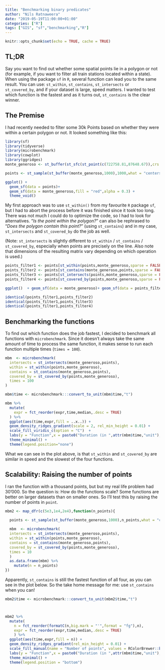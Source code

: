 ```yaml
---
title: "Benchmarking binary predicates"
author: "Nils Ratnaweera"
date: "2019-05-19T11:00:00+01:00"
categories: ["R"]
tags: ["GIS", "sf","benchmarking","R"]
---
```


```r
knitr::opts_chunk$set(echo = TRUE, cache = TRUE)

```


## TL;DR

Say you want to find out whether some spatial points lie in a polygon or not (for example, if you want to filter all train stations located within a state). When using the package `sf` in `R`, several function can lead you to the same result. You can use: `st_within`, `st_contains`, `st_intersects` or `st_covered_by`, and if your dataset is large, speed matters. I wanted to test which function is the fastest and as it turns out, `st_contains` is the clear winner.


## The Premise

I had recently needed to filter some 30k Points based on whether they were within a certain polygon or not. It looked something like this:
```r

library(sf)
library(tidyverse)
library(microbenchmark)
library(cowplot)
library(ggridges)
monte_generoso <- st_buffer(st_sfc(st_point(c(722758.81,87648.67)),crs = 21781),1000)

points <- st_sample(st_buffer(monte_generoso,1000),1000,what = "centers")

ggplot() + 
  geom_sf(data = points)+
  geom_sf(data = monte_generoso,fill = "red",alpha = 0.3) + 
  theme_void()


```

My first approach was to use `st_within()` from my favourite `R` package `sf`, but I had to abort the process before it was finished since it took too long. There was not much I could do to optimize the code, so I had to look for alternatives. "_Is the point *within* the polygon?_" can also be rephrased to "_Does the polygon *contain* this point?_" (using `st_contains`) and in my case, `st_intersects` and `st_covered_by` do the job as well. 

(Note: `st_intersects` is slightly different to `st_within` / `st_contains` / `st_covered_by`, especially when points are precisely on the line. Also note that dimensions of the resulting matrix vary depending on which operation is used.)


```r
points_filter1 <- points[st_within(points,monte_generoso,sparse = FALSE)[,1]]
points_filter2 <- points[st_contains(monte_generoso,points,sparse = FALSE)[1,]]
points_filter3 <- points[st_intersects(points,monte_generoso,sparse = FALSE)[,1]]
points_filter4 <- points[st_covered_by(points,monte_generoso,sparse = FALSE)[,1]]

ggplot()  + geom_sf(data = monte_generoso)+ geom_sf(data = points_filter1) + theme_void()

identical(points_filter1,points_filter2)
identical(points_filter1,points_filter3)
identical(points_filter1,points_filter4)

```


## Benchmarking the functions

To find out which function does the job fastest, I decided to benchmark all functions with `microbenchmark`. Since it doesn't always take the same amount of time to process the same function, it makes sense to run each function multiple times (`times = 100`).


```r
mbm  <- microbenchmark(
  intersects = st_intersects(monte_generoso,points),
  within = st_within(points,monte_generoso),
  contains = st_contains(monte_generoso,points),
  covered_by = st_covered_by(points,monte_generoso),
  times = 100
)

mbm$time <- microbenchmark:::convert_to_unit(mbm$time,"t")

mbm %>%
  mutate(
    expr = fct_reorder(expr,time,median,.desc = TRUE)
  ) %>%
  ggplot(aes(time,expr,fill = ..x..)) +
  geom_density_ridges_gradient(scale = 2, rel_min_height = 0.01) +
  scale_fill_viridis_c(option = "C")  +
  labs(y = "Function",x = paste0("Duration (in ",attr(mbm$time,"unit"),")")) +
  theme_minimal() +
  theme(legend.position="none")

```

What we can see in the plot above, is that `st_within` and `st_covered_by` are similar in speed and the slowest of the four functions.

## Scalability: Raising the number of points

I ran the function with a thousand points, but but my real life problem had 30'000. So the question is: How do the functions scale? Some functions are better on larger datasets than on smaller ones. So I'll test this by raising the number of points in `point`.


```r
mbm2 <- map_dfr(c(5e3,1e4,2e4),function(n_points){
  
  points <- st_sample(st_buffer(monte_generoso,1000),n_points,what = "centers")

  mbm  <- microbenchmark(
  intersects = st_intersects(monte_generoso,points),
  within = st_within(points,monte_generoso),
  contains = st_contains(monte_generoso,points),
  covered_by = st_covered_by(points,monte_generoso),
  times = 10
  )
  as.data.frame(mbm) %>%
    mutate(n = n_points)
})
```


Apparently, `st_contains` is still the fastest function of all four, as you can see in the plot below. So the take home message for me: use `st_contains` when you can!

```r

mbm2$time <- microbenchmark:::convert_to_unit(mbm2$time,"t")



mbm2 %>%
  mutate(
    n = fct_reorder(formatC(n,big.mark = "'",format = "fg"),n),
    expr = fct_reorder(expr,time,median,.desc = TRUE)
    ) %>%
  ggplot(aes(time,expr,fill = n)) +
  geom_density_ridges_gradient(rel_min_height = 0.01) +
  scale_fill_manual(name = "Number of points", values = RColorBrewer::brewer.pal(3, "YlOrRd")) +
  labs(y = "Function",x = paste0("Duration (in ",attr(mbm$time,"unit"),")")) +
  theme_minimal() +
  theme(legend.position = "bottom")
  
```
